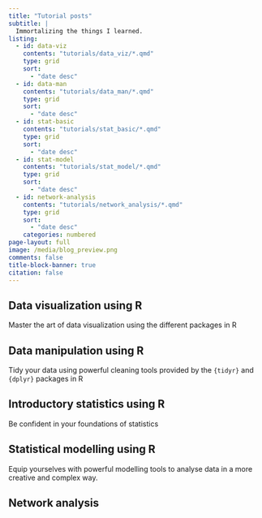 ```yaml
---
title: "Tutorial posts"
subtitle: |
  Immortalizing the things I learned.
listing: 
  - id: data-viz
    contents: "tutorials/data_viz/*.qmd"
    type: grid
    sort:
      - "date desc"
  - id: data-man
    contents: "tutorials/data_man/*.qmd"
    type: grid
    sort:
      - "date desc"
  - id: stat-basic
    contents: "tutorials/stat_basic/*.qmd"
    type: grid
    sort:
      - "date desc"
  - id: stat-model
    contents: "tutorials/stat_model/*.qmd"
    type: grid
    sort:
      - "date desc"
  - id: network-analysis
    contents: "tutorials/network_analysis/*.qmd"
    type: grid
    sort:
      - "date desc"
    categories: numbered
page-layout: full
image: /media/blog_preview.png
comments: false
title-block-banner: true
citation: false
---
```


## Data visualization using R

:::{#data-viz}
:::

Master the art of data visualization using the different packages in R

## Data manipulation using R

:::{#data-man}
:::

Tidy your data using powerful cleaning tools provided by the `{tidyr}` and `{dplyr}` packages in R

## Introductory statistics using R

:::{#stat-basic}
:::

Be confident in your foundations of statistics

## Statistical modelling using R

:::{#stat-model}
:::

Equip yourselves with powerful modelling tools to analyse data in a more creative and complex way.

## Network analysis

:::{network-analysis}
:::

<a hidden href="https://info.flagcounter.com/ynrK"><img src="https://s11.flagcounter.com/count2/ynrK/bg_000000/txt_FFFFFF/border_F0F0F0/columns_5/maxflags_25/viewers_0/labels_1/pageviews_1/flags_0/percent_0/" alt="Flag Counter" border="0"/></a>